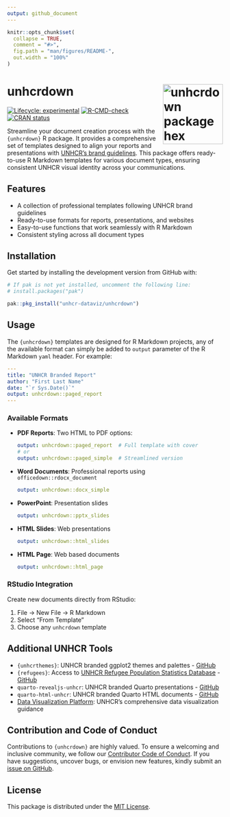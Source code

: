 ```yaml
---
output: github_document
---
```


<!-- README.md is generated from README.Rmd. Please edit that file -->

```r
knitr::opts_chunk$set(
  collapse = TRUE,
  comment = "#>",
  fig.path = "man/figures/README-",
  out.width = "100%"
)
```

# unhcrdown <a href="https://github.com/unhcr-dataviz/unhcrdown"><img src='man/figures/unhcrdown_sticker.png' align="right" width="140" alt="unhcrdown package hex sticker" /></a>

<!-- badges: start -->
[![Lifecycle: experimental](https://img.shields.io/badge/lifecycle-experimental-orange.svg)](https://lifecycle.r-lib.org/articles/stages.html#experimental)
[![R-CMD-check](https://github.com/unhcr-dataviz/unhcrdown/actions/workflows/R-CMD-check.yaml/badge.svg)](https://github.com/unhcr-dataviz/unhcrdown/actions/workflows/R-CMD-check.yaml)
[![CRAN status](https://www.r-pkg.org/badges/version/unhcrdown)](https://CRAN.R-project.org/package=unhcrdown)
<!-- badges: end -->

Streamline your document creation process with the `{unhcrdown}` R package. It provides a comprehensive set of templates designed to align your reports and presentations with [UNHCR's brand guidelines](https://www.unhcr.org/brand). This package offers ready-to-use R Markdown templates for various document types, ensuring consistent UNHCR visual identity across your communications.

## Features

- A collection of professional templates following UNHCR brand guidelines
- Ready-to-use formats for reports, presentations, and websites
- Easy-to-use functions that work seamlessly with R Markdown
- Consistent styling across all document types

## Installation

Get started by installing the development version from GitHub with:

```r
# If pak is not yet installed, uncomment the following line:
# install.packages("pak")

pak::pkg_install("unhcr-dataviz/unhcrdown")
```

## Usage

The `{unhcrdown}` templates are designed for R Markdown projects, any of the available format can simply be added to `output` parameter of the R Markdown `yaml` header. For example:

```yaml
---
title: "UNHCR Branded Report"
author: "First Last Name"
date: "`r Sys.Date()`"
output: unhcrdown::paged_report
---
```

### Available Formats

- **PDF Reports**: Two HTML to PDF options:
  ```yaml
  output: unhcrdown::paged_report  # Full template with cover
  # or
  output: unhcrdown::paged_simple  # Streamlined version
  ```

- **Word Documents**: Professional reports using `officedown::rdocx_document`
  ```yaml
  output: unhcrdown::docx_simple
  ```

- **PowerPoint**: Presentation slides
  ```yaml
  output: unhcrdown::pptx_slides
  ```

- **HTML Slides**: Web presentations
  ```yaml
  output: unhcrdown::html_slides
  ```

- **HTML Page**: Web based documents
  ```yaml
  output: unhcrdown::html_page
  ```

### RStudio Integration

Create new documents directly from RStudio:

1. File → New File → R Markdown
2. Select "From Template"
3. Choose any `unhcrdown` template

## Additional UNHCR Tools

- `{unhcrthemes}`: UNHCR branded ggplot2 themes and palettes - [GitHub](https://github.com/unhcr-dataviz/unhcrthemes)
- `{refugees}`: Access to [UNHCR Refugee Population Statistics Database](https://www.unhcr.org/refugee-statistics/download) - [GitHub](https://github.com/PopulationStatistics/refugees)
- `quarto-revealjs-unhcr`: UNHCR branded Quarto presentations - [GitHub](https://github.com/unhcr-dataviz/quarto-revealjs-unhcr)
- `quarto-html-unhcr`: UNHCR branded Quarto HTML documents - [GitHub](https://github.com/unhcr-dataviz/quarto-html-unhcr)
- [Data Visualization Platform](https://dataviz.unhcr.org/): UNHCR's comprehensive data visualization guidance

## Contribution and Code of Conduct

Contributions to `{unhcrdown}` are highly valued. To ensure a welcoming and inclusive community, we follow our [Contributor Code of Conduct](https://contributor-covenant.org/version/2/0/CODE_OF_CONDUCT.html). If you have suggestions, uncover bugs, or envision new features, kindly submit an [issue on GitHub](https://github.com/unhcr-dataviz/unhcrdown/issues).

## License

This package is distributed under the [MIT License](https://github.com/unhcr-dataviz/unhcrdown/blob/master/LICENSE.md).
